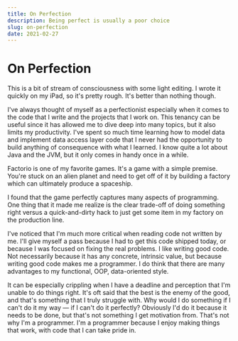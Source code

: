 ```yaml
---
title: On Perfection
description: Being perfect is usually a poor choice
slug: on-perfection
date: 2021-02-27
---
```


# On Perfection

This is a bit of stream of consciousness with some light editing. I wrote it quickly on my iPad, so it's pretty rough. It's better than nothing though.

I've always thought of myself as a perfectionist especially when it comes to the code that I write and the projects that I work on. This tenancy can be useful since it has allowed me to dive deep into many topics, but it also limits my productivity. I've spent so much time learning how to model data and implement data access layer code that I never had the opportunity to build anything of consequence with what I learned. I know quite a lot about Java and the JVM, but it only comes in handy once in a while.

Factorio is one of my favorite games. It's a game with a simple premise. You're stuck on an alien planet and need to get off of it by building a factory which can ultimately produce a spaceship.

I found that the game perfectly captures many aspects of programming. One thing that it made me realize is the clear trade-off of doing something right versus a quick-and-dirty hack to just get some item in my factory on the production line.

I've noticed that I'm much more critical when reading code not written by me. I'll give myself a pass because I had to get this code shipped today, or because I was focused on fixing the real problems. I like writing good code. Not necessarily because it has any concrete, intrinsic value, but because writing good code makes me a programmer. I do think that there are many advantages to my functional, OOP, data-oriented style.

It can be especially crippling when I have a deadline and perception that I'm unable to do things right. It's oft said that the best is the enemy of the good, and that's something that I truly struggle with. Why would I do something if I can't do it my way — if I can't do it perfectly? Obviously I'd do it because it needs to be done, but that's not something I get motivation from. That's not why I'm a programmer. I'm a programmer because I enjoy making things that work, with code that I can take pride in.
